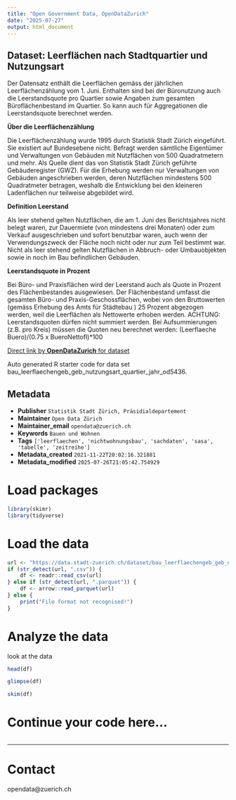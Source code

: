 ```yaml
---
title: "Open Government Data, OpenDataZurich"
date: "2025-07-27"
output: html_document
---
```


## Dataset: Leerflächen nach Stadtquartier und Nutzungsart

Der Datensatz enthält die Leerflächen gemäss der jährlichen Leerflächenzählung vom 1. Juni. Enthalten sind bei der Büronutzung auch die Leerstandsquote pro Quartier sowie Angaben zum gesamten Büroflächenbestand im Quartier. So kann auch für Aggregationen die Leerstandsquote berechnet werden.

**Über die Leerflächenzählung**


Die Leerflächenzählung wurde 1995 durch Statistik Stadt Zürich eingeführt. Sie existiert auf Bundesebene nicht. Befragt werden sämtliche Eigentümer und Verwaltungen von Gebäuden mit Nutzflächen von 500 Quadratmetern und mehr. Als Quelle dient das von Statistik Stadt Zürich geführte Gebäuderegister (GWZ). Für die Erhebung werden nur Verwaltungen von Gebäuden angeschrieben werden, deren Nutzflächen mindestens 500 Quadratmeter betragen, weshalb die Entwicklung bei den kleineren Ladenflächen nur teilweise abgebildet wird.


[]()

**Definition Leerstand**


Als leer stehend gelten Nutzflächen, die am 1. Juni des Berichtsjahres nicht belegt waren, zur Dauermiete (von mindestens drei Monaten) oder zum Verkauf ausgeschrieben und sofort benutzbar waren, auch wenn der Verwendungszweck der Fläche noch nicht oder nur zum Teil bestimmt war. Nicht als leer stehend gelten Nutzflächen in Abbruch- oder Umbauobjekten sowie in noch im Bau befindlichen Gebäuden.


[]()

**Leerstandsquote in Prozent**


Bei Büro- und Praxisflächen wird der Leerstand auch als Quote in Prozent des Flächenbestandes ausgewiesen. Der Flächenbestand umfasst die gesamten Büro- und Praxis-Geschossflächen, wobei von den Bruttowerten (gemäss Erhebung des Amts für Städtebau ) 25 Prozent abgezogen werden, weil die Leerflächen als Nettowerte erhoben werden. ACHTUNG: Leerstandsquoten dürfen nicht summiert werden. Bei Aufsummierungen (z.B. pro Kreis) müssen die Quoten neu berechnet werden: (Leerflaeche Buero)/(0.75 x BueroNettofl)*100


[]()



[Direct link by **OpenDataZurich** for dataset](https://data.stadt-zuerich.ch/dataset/bau_leerflaechengeb_geb_nutzungsart_quartier_jahr_od5436)

Auto generated R starter code for data set bau_leerflaechengeb_geb_nutzungsart_quartier_jahr_od5436.

## Metadata

- **Publisher** `Statistik Stadt Zürich, Präsidialdepartement`
- **Maintainer** `Open Data Zürich`
- **Maintainer_email** `opendata@zuerich.ch`
- **Keywords** `Bauen und Wohnen`
- **Tags** `['leerflaechen', 'nichtwohnungsbau', 'sachdaten', 'sasa', 'tabelle', 'zeitreihe']`
- **Metadata_created** `2021-11-22T20:02:16.321881`
- **Metadata_modified** `2025-07-26T21:05:42.754929`


# Load packages

```r
library(skimr)
library(tidyverse)
```

# Load the data

```r
url <- "https://data.stadt-zuerich.ch/dataset/bau_leerflaechengeb_geb_nutzungsart_quartier_jahr_od5436/download/BAU543OD5436.csv"
if (str_detect(url, ".csv")) {
    df <- readr::read_csv(url)
} else if (str_detect(url, ".parquet")) {
    df <- arrow::read_parquet(url)
} else {
    print("File format not recognised!")
}
```

# Analyze the data

look at the data
```r
head(df)
```

```r
glimpse(df)
```

```r
skim(df)
```

# Continue your code here...

```r

```

------------------------------------------------------------------------

# Contact

opendata@zuerich.ch
